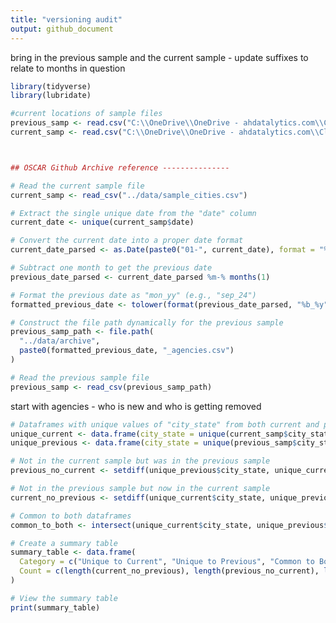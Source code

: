 ```yaml
---
title: "versioning audit"
output: github_document
---
```


bring in the previous sample and the current sample - update suffixes to relate to months in question
```r
library(tidyverse)
library(lubridate)

#current locations of sample files
previous_samp <- read.csv("C:\\OneDrive\\OneDrive - ahdatalytics.com\\Clients\\Real Time Crime Index\\Data Auditing and Validation\\sample_cities_2024_08.csv")
current_samp <- read.csv("C:\\OneDrive\\OneDrive - ahdatalytics.com\\Clients\\Real Time Crime Index\\Data Auditing and Validation\\sample_cities_2024_09.csv")



## OSCAR Github Archive reference ---------------

# Read the current sample file
current_samp <- read_csv("../data/sample_cities.csv")

# Extract the single unique date from the "date" column
current_date <- unique(current_samp$date)

# Convert the current date into a proper date format
current_date_parsed <- as.Date(paste0("01-", current_date), format = "%d-%b_%y")

# Subtract one month to get the previous date
previous_date_parsed <- current_date_parsed %m-% months(1)

# Format the previous date as "mon_yy" (e.g., "sep_24")
formatted_previous_date <- tolower(format(previous_date_parsed, "%b_%y"))

# Construct the file path dynamically for the previous sample
previous_samp_path <- file.path(
  "../data/archive",
  paste0(formatted_previous_date, "_agencies.csv")
)

# Read the previous sample file
previous_samp <- read_csv(previous_samp_path)

```
start with agencies - who is new and who is getting removed
```r
# Dataframes with unique values of "city_state" from both current and previous data
unique_current <- data.frame(city_state = unique(current_samp$city_state))
unique_previous <- data.frame(city_state = unique(previous_samp$city_state))

# Not in the current sample but was in the previous sample
previous_no_current <- setdiff(unique_previous$city_state, unique_current$city_state)

# Not in the previous sample but now in the current sample
current_no_previous <- setdiff(unique_current$city_state, unique_previous$city_state)

# Common to both dataframes
common_to_both <- intersect(unique_current$city_state, unique_previous$city_state)

# Create a summary table
summary_table <- data.frame(
  Category = c("Unique to Current", "Unique to Previous", "Common to Both"),
  Count = c(length(current_no_previous), length(previous_no_current), length(common_to_both))
)

# View the summary table
print(summary_table)
```
